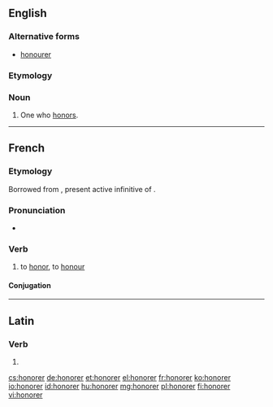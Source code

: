 ==English==

===Alternative forms===
* [[honourer]]

===Etymology===
{{suffix|honor|er}}

===Noun===
{{en-noun}}

# One who [[honor]]s.

----

==French==

===Etymology===
Borrowed from {{etyl|la|fr}} {{m|la|honorāre}}, present active infinitive of {{m|la|honōrō}}.

===Pronunciation===
* {{audio|Fr-honorer.ogg|Audio|lang=fr}}

===Verb===
{{fr-verb}}

# to [[honor]], to [[honour]]

====Conjugation====
{{fr-conj-er|honor|avoir}}

----

==Latin==

===Verb===
{{la-verb-form|honōrer}}

# {{conjugation of|honōrō||1|s|pres|pass|sub|lang=la}}

[[cs:honorer]]
[[de:honorer]]
[[et:honorer]]
[[el:honorer]]
[[fr:honorer]]
[[ko:honorer]]
[[io:honorer]]
[[id:honorer]]
[[hu:honorer]]
[[mg:honorer]]
[[pl:honorer]]
[[fi:honorer]]
[[vi:honorer]]
